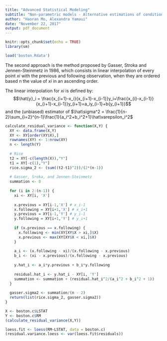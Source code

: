 ```yaml
---
title: "Advanced Statistical Modeling"
subtitle: "Non-parametric models - Alternative estimations of conditional variance"
author: "Haoran Mo, Alexandra Yamaui"
date: "November 22, 2017"
output: pdf_document
---
```


```r
knitr::opts_chunk$set(echo = TRUE)
library(sm)
```

```r
load('boston.Rdata')
```

The second approach is the method proposed by Gasser, Stroka and Jennen-Steinmetz in 1986, which consists in linear interpolation of every point $xi$ with the previous and following observation, when they are ordered based n the value of $xi$ in an ascending order.

The linear interpolation for $xi$ is defined by:
$$\hat{y}_i = \frac{x_{i+1}-x_i}{x_{i+1}-x_{i-1}}y_i+\frac{x_{i}-x_{i-1}}{x_{i+1}-x_{i-1}}y_{i+1}=a_iy_{i-1}+b{y_{i+1}}$$
and the (unbiased) estimator of $\hat\sigma^2 = \frac{1}{n-2}\sum_{i=2}^{n-1}\frac{1}{a_i^2+b_i^2+1}\hat\varepsilon_i^2$

```r
calculate_residual_variance <- function(X,Y) {
  XY <- data.frame(X,Y)
  XY <- XY[order(XY$X),]
  rownames(XY) <- 1:nrow(XY)
  n <- length(Y)
  
  # Rice
  t2 = XY[-c(length(X)),"Y"]
  t1 = XY[-c(1),"Y"]
  rice.sigma_2 <- (sum((t2-t1)^2))/(2*(n-1))
  
  # Gasser, Sroka, and Jennen-Steinmetz
  summation <- 0
  
  for (i in 2:(n-1)) {
    xi <- XY[i, 'X']
    
    x.previous = XY[i-1,'X'] # x_i-1
    x.following = XY[i+1,'X'] # x_i+1
    y.previous = XY[i-1,'Y'] # y_i-1
    y.following = XY[i+1,'Y'] # y_i+1
    
    if (x.previous == x.following) {
      x.following <- min(XY[XY$X > xi,]$X)
      x.previous <- max(XY[XY$X < xi,]$X)
    }
    
    a_i <- (x.following - xi)/(x.following - x.previous)
    b_i <- (xi - x.previous)/(x.following - x.previous)
    
    y.hat_i <- a_i*y.previous + b_i*y.following
    
    residual.hat_i <- y.hat_i - XY[i, 'Y']
    summation <- summation + (residual.hat_i^2/(a_i^2 + b_i^2 + 1))
  }
  
  gasser.sigma2 <- summation/(n - 2)
  return(list(rice.sigma_2, gasser.sigma2))  
}

X <- boston.c$LSTAT
Y <- boston.c$RM
(calculate_residual_variance(X,Y))

loess.fit <- loess(RM~LSTAT, data = boston.c)
(residual.variance.loess <- var(loess.fit$residuals))

```